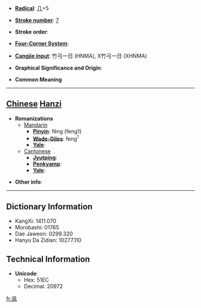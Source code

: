 * '''[[Wiktionary:Chinese radical index| Radical]]''': [[Wiktionary:Chinese radical index 几|几]]+5

* '''[[Wiktionary:Chinese total strokes index|Stroke number]]''': [[Wiktionary:Chinese total strokes index 7|7]]

* '''Stroke order''': 

* '''[[Wiktionary:Chinese four corner index|Four-Corner System]]''': 

* '''[[Wiktionary:Chinese Cangjie index|Cangjie input]]''': 竹弓一日 (HNMA), X竹弓一日 (XHNMA)

* '''Graphical Significance and Origin''': 

* '''Common Meaning'''

----

== [[Chinese]] [[Hanzi]] ==

* '''Romanizations'''
** [[Mandarin]]
*** '''[[Pinyin]]''': fēng (feng1)
*** '''[[Wade-Giles]]''': feng<sup>1</sup>
*** '''[[Yale]]''': 
**[[Cantonese]]
***'''[[Jyutping]]''':
***'''[[Penkyamp]]''': 
***'''[[Yale]]''': 

* '''Other info''': 

----

== Dictionary Information ==

* KangXi: 1411.070
* Morobashi: 01765
* Dae Jaweon: 0299.320
* Hanyu Da Zidian: 10277.110

== Technical Information ==

* '''Unicode''':
** Hex: 51EC
** Decimal: 20972

[[fr:凬]]
